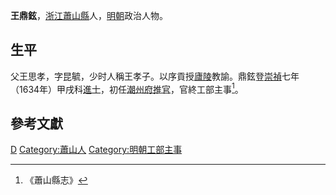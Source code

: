 '''王鼎鉉'''，[[浙江|浙江]][[蕭山縣|蕭山縣]]人，[[明朝|明朝]]政治人物。

==生平==
父王思孝，字昆毓，少时人稱王孝子。以序貢授[[廬陵|廬陵]]教諭。鼎鉉登[[崇禎|崇禎]]七年（1634年）甲戌科[[進士|進士]]，初任[[潮州府|潮州府]][[推官|推官]]，官終工部主事<ref>《蕭山縣志》</ref>。

==參考文獻==
{{reflist}}
{{明朝人物小作品}}
{{崇禎七年甲戌科殿試金榜}}

[[Category:王姓|D]]
[[Category:蕭山人|Category:蕭山人]]
[[Category:明朝工部主事|Category:明朝工部主事]]